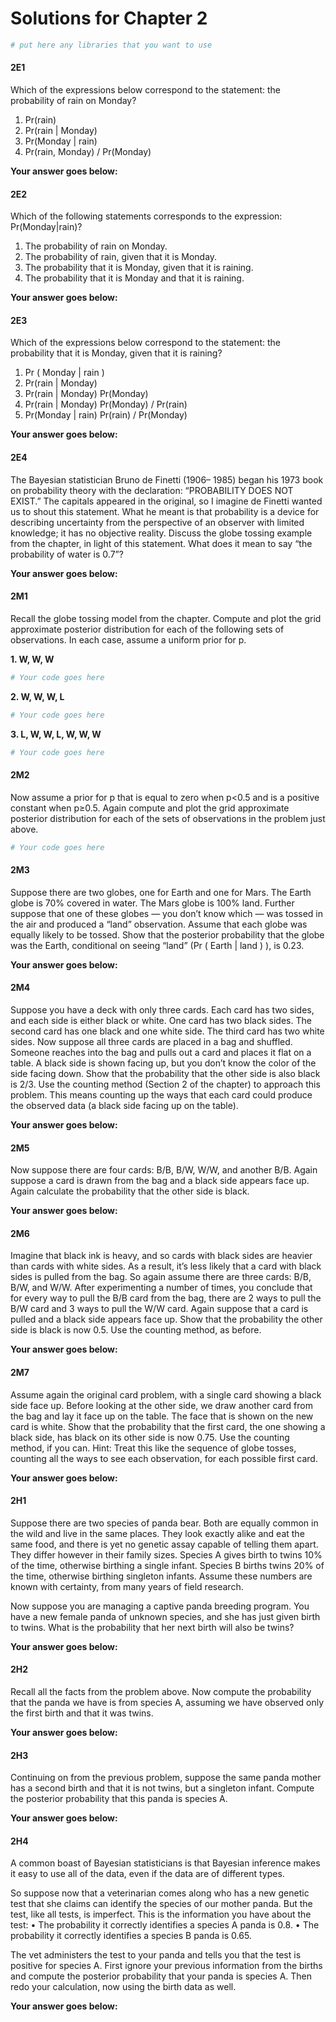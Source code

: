 # Solutions for Chapter 2

```r
# put here any libraries that you want to use
```

#### 2E1 {-}
Which of the expressions below correspond to the statement: the probability of rain on Monday?

1. Pr(rain)
2. Pr(rain | Monday)
3. Pr(Monday | rain)
4. Pr(rain, Monday) / Pr(Monday)

**Your answer goes below:**

#### 2E2 {-}
Which of the following statements corresponds to the expression: Pr(Monday|rain)?

1. The probability of rain on Monday.
2. The probability of rain, given that it is Monday.
3. The probability that it is Monday, given that it is raining.
4. The probability that it is Monday and that it is raining.

**Your answer goes below:**


#### 2E3 {-}
Which of the expressions below correspond to the statement: the probability that it is Monday, given that it is raining?

1. Pr ( Monday | rain )
2. Pr(rain | Monday)
3. Pr(rain | Monday) Pr(Monday)
4. Pr(rain | Monday) Pr(Monday) / Pr(rain)
5. Pr(Monday | rain) Pr(rain) / Pr(Monday)

**Your answer goes below:**

#### 2E4 {-}
The Bayesian statistician Bruno de Finetti (1906– 1985) began his 1973 book on probability theory with the declaration: “PROBABILITY DOES NOT EXIST.” The capitals appeared in the original, so I imagine de Finetti wanted us to shout this statement. What he meant is that probability is a device for describing uncertainty from the perspective of an observer with limited knowledge; it has no objective reality. Discuss the globe tossing example from the chapter, in light of this statement. What does it mean to say “the probability of water is 0.7”?

**Your answer goes below:**


#### 2M1 {-}

Recall the globe tossing model from the chapter. Compute and plot the grid approximate posterior distribution for each of the following sets of observations. In each case, assume a uniform prior for p.

**1. W, W, W**
```r
# Your code goes here
```

**2. W, W, W, L**
```r
# Your code goes here
```

**3. L, W, W, L, W, W, W**
```r
# Your code goes here
```

#### 2M2 {-}
Now assume a prior for p that is equal to zero when p<0.5 and is a positive constant when p≥0.5. Again compute and plot the grid approximate posterior distribution for each of the sets of observations in the problem just above.

```r
# Your code goes here
```

#### 2M3 {-}
Suppose there are two globes, one for Earth and one for Mars. The Earth globe is 70% covered in water. The Mars globe is 100% land. Further suppose that one of these globes — you don’t know which — was tossed in the air and produced a “land” observation. Assume that each globe was equally likely to be tossed. Show that the posterior probability that the globe was the Earth, conditional on seeing “land” (Pr ( Earth | land ) ), is 0.23.

**Your answer goes below:**

#### 2M4 {-} 
Suppose you have a deck with only three cards. Each card has two sides, and each side is either black or white. One card has two black sides. The second card has one black and one white side. The third card has two white sides. Now suppose all three cards are placed in a bag and shuffled. Someone reaches into the bag and pulls out a card and places it flat on a table. A black side is shown facing up, but you don’t know the color of the side facing down. Show that the probability that the other side is also black is 2/3. Use the counting method (Section 2 of the chapter) to approach this problem. This means counting up the ways that each card could produce the observed data (a black side facing up on the table).

**Your answer goes below:**


#### 2M5 {-}
Now suppose there are four cards: B/B, B/W, W/W, and another B/B. Again suppose a card is drawn from the bag and a black side appears face up. Again calculate the probability that the other side is black.

**Your answer goes below:**


#### 2M6 {-}
Imagine that black ink is heavy, and so cards with black sides are heavier than cards with white sides. As a result, it’s less likely that a card with black sides is pulled from the bag. So again assume there are three cards: B/B, B/W, and W/W. After experimenting a number of times, you conclude that for every way to pull the B/B card from the bag, there are 2 ways to pull the B/W card and 3 ways to pull the W/W card. Again suppose that a card is pulled and a black side appears face up. Show that the probability the other side is black is now 0.5. Use the counting method, as before.

**Your answer goes below:**


#### 2M7 {-} 
Assume again the original card problem, with a single card showing a black side face up. Before looking at the other side, we draw another card from the bag and lay it face up on the table. The face that is shown on the new card is white. Show that the probability that the first card, the one showing a black side, has black on its other side is now 0.75. Use the counting method, if you can. Hint: Treat this like the sequence of globe tosses, counting all the ways to see each observation, for each possible first card.

**Your answer goes below:**

#### 2H1{-}
Suppose there are two species of panda bear. Both are equally common in the wild and live in the same places. They look exactly alike and eat the same food, and there is yet no genetic assay capable of telling them apart. They differ however in their family sizes. Species A gives birth to twins 10% of the time, otherwise birthing a single infant. Species B births twins 20% of the time, otherwise birthing singleton infants. Assume these numbers are known with certainty, from many years of field research. 

Now suppose you are managing a captive panda breeding program. You have a new female panda of unknown species, and she has just given birth to twins. What is the probability that her next birth will also be twins?

**Your answer goes below:**

#### 2H2{-}
Recall all the facts from the problem above. Now compute the probability that the panda we have is from species A, assuming we have observed only the first birth and that it was twins.

**Your answer goes below:**

#### 2H3{-}
Continuing on from the previous problem, suppose the same panda mother has a second birth and that it is not twins, but a singleton infant. Compute the posterior probability that this panda is species A.

**Your answer goes below:**

#### 2H4 {-}
A common boast of Bayesian statisticians is that Bayesian inference makes it easy to use all of the data, even if the data are of different types.

So suppose now that a veterinarian comes along who has a new genetic test that she claims can identify the species of our mother panda. But the test, like all tests, is imperfect. This is the information you have about the test:
• The probability it correctly identifies a species A panda is 0.8. 
• The probability it correctly identifies a species B panda is 0.65. 

The vet administers the test to your panda and tells you that the test is positive for species A. First ignore your previous information from the births and compute the posterior probability that your panda is species A. Then redo your calculation, now using the birth data as well.

**Your answer goes below:**
